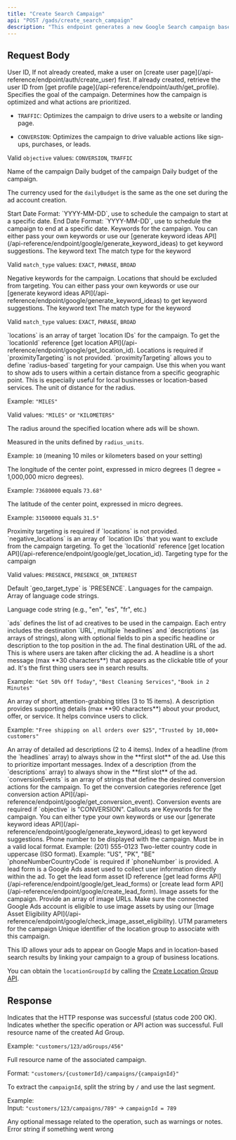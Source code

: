 ```yaml
---
title: "Create Search Campaign"
api: "POST /gads/create_search_campaign"
description: "This endpoint generates a new Google Search campaign based on the selected objective. You can choose between driving website traffic or generating conversions such as sign-ups, purchases, or lead submissions. The campaign setup includes all necessary details like targeting locations, ad creatives, daily budget, keywords, and optimization preferences to control how and where your ads are delivered."
---
```


## Request Body

<ParamField body="userId" type="string" required>
User ID, If not already created, make a user on [create user
page](/api-reference/endpoint/auth/create_user) first. If already created,
retrieve the user ID from [get profile
page](/api-reference/endpoint/auth/get_profile).
</ParamField>

<ParamField body="objective" type="string" required>
Specifies the goal of the campaign. Determines how the campaign is optimized and what actions are prioritized.

- `TRAFFIC`: Optimizes the campaign to drive users to a website or landing page.

- `CONVERSION`: Optimizes the campaign to drive valuable actions like sign-ups, purchases, or leads.


Valid `objective` values: `CONVERSION`, `TRAFFIC`

</ParamField>

<ParamField body="campaignName" type="string" required>
Name of the campaign
</ParamField>

<ParamField body="dailyBudget" type="string" required>
Daily budget of the campaign

<ParamField body="dailyBudget" type="string" required>
Daily budget of the campaign.

<Note> The currency used for the `dailyBudget` is the same as the one set during the ad account creation.</Note>
</ParamField>

</ParamField>



<ParamField body="startDate" type="string" required>
Start Date Format: `YYYY-MM-DD`, use to schedule the campaign to start at a specific date.
</ParamField>

<ParamField body="endDate" type="string">
End Date Format: `YYYY-MM-DD`, use to schedule the campaign to end at a specific date.
</ParamField>

<ParamField body="keywords" type="object[]" required>
Keywords for the campaign. You can either pass your own keywords or use our [generate keyword ideas API](/api-reference/endpoint/google/generate_keyword_ideas) to get keyword suggestions.

<Expandable title="Keyword Object">
<ParamField body="text" type="string" required>
The keyword text
</ParamField>

<ParamField body="match_type" type="string" required>
The match type for the keyword

Valid `match_type` values: `EXACT`, `PHRASE`, `BROAD`

</ParamField>
</Expandable>
</ParamField>



<ParamField body="negativeKeywords" type="object[]">
Negative keywords for the campaign. Locations that should be excluded from targeting. You can either pass your own keywords or use our [generate keyword ideas API](/api-reference/endpoint/google/generate_keyword_ideas) to get keyword suggestions.

<Expandable title="Negative Keyword Object">
<ParamField body="text" type="string" required>
The keyword text
</ParamField>

<ParamField body="match_type" type="string" required>
The match type for the keyword

Valid `match_type` values: `EXACT`, `PHRASE`, `BROAD`

</ParamField>
</Expandable>
</ParamField>

<ParamField body="locations" type="string[]" required>
`locations` is an array of target `location IDs` for the campaign. To get the `locationId` reference [get location API](/api-reference/endpoint/google/get_location_id).
<Note>
Locations is required if `proximityTargeting` is not provided.
</Note>
</ParamField>

<ParamField body="proximityTargeting" type="object[]">
`proximityTargeting` allows you to define `radius-based` targeting for your campaign. Use this when you want to show ads to users within a certain distance from a specific geographic point. This is especially useful for local businesses or location-based services.


<Expandable title="Proximity Targeting Object">
<ParamField body="radius_units" type="string" required>
The unit of distance for the radius.  

Example: `"MILES"`

Valid values: `"MILES"` or `"KILOMETERS"`  
</ParamField>

<ParamField body="radius" type="number" required>
The radius around the specified location where ads will be shown.  

Measured in the units defined by `radius_units`.  

Example: `10` (meaning 10 miles or kilometers based on your setting)
</ParamField>

<ParamField body="longitude_in_micro_degrees" type="number" required>
The longitude of the center point, expressed in micro degrees (1 degree = 1,000,000 micro degrees).  

Example: `73680000` equals `73.68°`
</ParamField>

<ParamField body="latitude_in_micro_degrees" type="number" required>
The latitude of the center point, expressed in micro degrees.  

Example: `31500000` equals `31.5°`
</ParamField>
</Expandable>

<Note>
Proximity targeting is required if `locations` is not provided.
</Note>
</ParamField>

<ParamField body="negativeLocations" type="string[]">
`negative_locations` is an array of `location IDs` that you want to exclude from the campaign targeting. To get the `locationId` reference [get location API](/api-reference/endpoint/google/get_location_id).
</ParamField>

<ParamField body="geo_target_type" type="string">
Targeting type for the campaign

Valid values: `PRESENCE`, `PRESENCE_OR_INTEREST`

<Note>
Default `geo_target_type` is `PRESENCE`.
</Note>
</ParamField>


<ParamField body="languages" type="string[]">
Languages for the campaign. Array of language code strings.

Language code string (e.g., "en", "es", "fr", etc.)
</ParamField>

<ParamField body="ads" type="object[]" required>
`ads` defines the list of ad creatives to be used in the campaign. Each entry includes the destination `URL`, multiple `headlines` and `descriptions` (as arrays of strings), along with optional fields to pin a specific headline or description to the top position in the ad.

<Expandable title="Ads Object">
<ParamField body="url" type="url" required>
The final destination URL of the ad. This is where users are taken after clicking the ad.
</ParamField>

<ParamField body="headlines" type="string[]" required>
A headline is a short message (max **30 characters**) that appears as the clickable title of your ad. It's the first thing users see in search results.  

Example: `"Get 50% Off Today"`, `"Best Cleaning Services"`, `"Book in 2 Minutes"`

<Warning>
An array of short, attention-grabbing titles (3 to 15 items).  
</Warning>
</ParamField>

<ParamField body="descriptions" type="string[]" required>
A description provides supporting details (max **90 characters**) about your product, offer, or service. It helps convince users to click.  

Example: `"Free shipping on all orders over $25"`, `"Trusted by 10,000+ customers"`

<Warning>
An array of detailed ad descriptions (2 to 4 items).  
</Warning>
</ParamField>

<ParamField body="headlineIndexToPinFirstSlot" type="number">
Index of a headline (from the `headlines` array) to always show in the **first slot** of the ad. Use this to prioritize important messages.

</ParamField>

<ParamField body="descriptionIndexToPinFirstSlot" type="number">
Index of a description (from the `descriptions` array) to always show in the **first slot** of the ad.
</ParamField>
</Expandable>
</ParamField>

<ParamField body="conversionEvents" type="string[]">
`conversionEvents` is an array of strings that define the desired conversion actions for the campaign. To get the conversion categories reference [get conversion action API](/api-reference/endpoint/google/get_conversion_event).

<Note>
Conversion events are required if `objective` is "CONVERSION".
</Note>

</ParamField>

<ParamField body="callouts" type="string[]" required>
Callouts are Keywords for the campaign. You can either type your own keywords or use our [generate keyword ideas API](/api-reference/endpoint/google/generate_keyword_ideas) to get keyword suggestions.
</ParamField>

<ParamField body="phoneNumber" type="string">
Phone number to be displayed with the campaign. Must be in a valid local format.  
Example: (201) 555-0123
</ParamField>

<ParamField body="phoneNumberCountryCode" type="string">
Two-letter country code in uppercase (ISO format).  
Example: "US", "PK", "BE"

<Note>
`phoneNumberCountryCode` is required if `phoneNumber` is provided.
</Note>
</ParamField>



<ParamField body="leadFormAssetId" type="string">
A lead form is a Google Ads asset used to collect user information directly within the ad.
To get the lead form asset ID reference [get lead forms API](/api-reference/endpoint/google/get_lead_forms) or [create lead form API](/api-reference/endpoint/google/create_lead_form).

</ParamField>



<ParamField body="images" type="string[]">
Image assets for the campaign. Provide an array of image URLs. Make sure the connected Google Ads account is eligible to use image assets by using our [Image Asset Eligibility API](/api-reference/endpoint/google/check_image_asset_eligibility).
</ParamField>


<ParamField body="utmParams" type="string">
UTM parameters for the campaign
</ParamField>

<ParamField body="locationGroupId" type="string">
Unique identifier of the location group to associate with this campaign.  

This ID allows your ads to appear on Google Maps and in location-based search results by linking your campaign to a group of business locations.  

You can obtain the `locationGroupId` by calling the [Create Location Group API](/api-reference/endpoint/google/create_location_group).
</ParamField>









## Response

<ResponseField name="success" type="boolean">
Indicates that the HTTP response was successful (status code 200 OK).
</ResponseField>


<ResponseField name="results" type="object">
<Expandable title="Results Object">
<ResponseField name="success" type="boolean">
Indicates whether the specific operation or API action was successful.
</ResponseField>

<ResponseField name="adGroupResourceName" type="string">
Full resource name of the created Ad Group.  

Example: `"customers/123/adGroups/456"`
</ResponseField>

<ResponseField name="campaignResourceName" type="string">
Full resource name of the associated campaign.  

Format: `"customers/{customerId}/campaigns/{campaignId}"`  

To extract the `campaignId`, split the string by `/` and use the last segment.  

Example:  
Input: `"customers/123/campaigns/789"` → `campaignId = 789`
</ResponseField>

<ResponseField name="additionalMessage" type="string">
Any optional message related to the operation, such as warnings or notes.

</ResponseField>


<ResponseField name="error" type="string">
Error string if something went wrong
</ResponseField>
</Expandable>
</ResponseField>